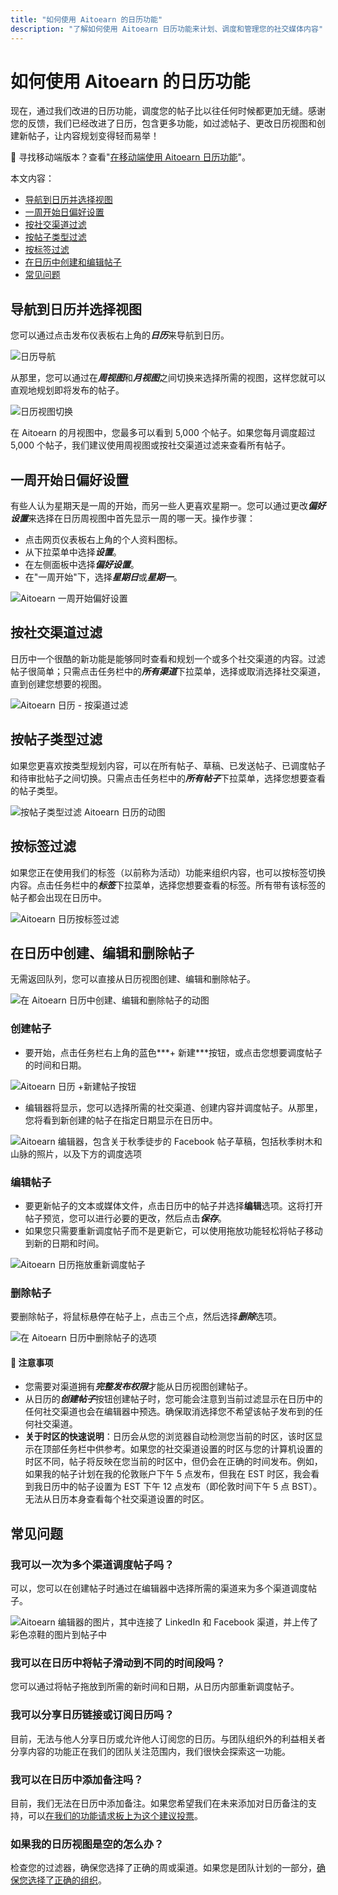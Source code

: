 ```yaml
---
title: "如何使用 Aitoearn 的日历功能"
description: "了解如何使用 Aitoearn 日历功能来计划、调度和管理您的社交媒体内容"
---
```


<UpdatedAt />


# 如何使用 Aitoearn 的日历功能

现在，通过我们改进的日历功能，调度您的帖子比以往任何时候都更加无缝。感谢您的反馈，我们已经改进了日历，包含更多功能，如过滤帖子、更改日历视图和创建新帖子，让内容规划变得轻而易举！

📝 寻找移动端版本？查看"[在移动端使用 Aitoearn 日历功能](https://aitoearn.helpscoutdocs.com/article/625-using-the-aitoearn-calendar-feature-on-mobile)"。

本文内容：
- [导航到日历并选择视图](#navigate-calendar)
- [一周开始日偏好设置](#first-day-preferences)
- [按社交渠道过滤](#filter-channels)
- [按帖子类型过滤](#filter-post-type)
- [按标签过滤](#filter-tag)
- [在日历中创建和编辑帖子](#create-edit-posts)
- [常见问题](#faq)

## 导航到日历并选择视图

您可以通过点击发布仪表板右上角的***日历***来导航到日历。

![日历导航](//d33v4339jhl8k0.cloudfront.net/docs/assets/64cb6cf86d4a3e191f237e66/images/672d05f1442d517d60d26486/file-alUrJIZaT6.png)

从那里，您可以通过在***周视图***和***月视图***之间切换来选择所需的视图，这样您就可以直观地规划即将发布的帖子。

![日历视图切换](//d33v4339jhl8k0.cloudfront.net/docs/assets/64cb6cf86d4a3e191f237e66/images/672d0657772e5b7dd60d7d47/file-hXIvkxASBL.png)

在 Aitoearn 的月视图中，您最多可以看到 5,000 个帖子。如果您每月调度超过 5,000 个帖子，我们建议使用周视图或按社交渠道过滤来查看所有帖子。

## 一周开始日偏好设置

有些人认为星期天是一周的开始，而另一些人更喜欢星期一。您可以通过更改***偏好设置***来选择在日历周视图中首先显示一周的哪一天。操作步骤：

- 点击网页仪表板右上角的个人资料图标。
- 从下拉菜单中选择***设置***。
- 在左侧面板中选择***偏好设置***。
- 在"一周开始"下，选择***星期日***或***星期一***。

![Aitoearn 一周开始偏好设置](//d33v4339jhl8k0.cloudfront.net/docs/assets/64cb6cf86d4a3e191f237e66/images/67ae50f81dbfa0582db281f6/file-I9UVmGojV6.png)

## 按社交渠道过滤

日历中一个很酷的新功能是能够同时查看和规划一个或多个社交渠道的内容。过滤帖子很简单；只需点击任务栏中的***所有渠道***下拉菜单，选择或取消选择社交渠道，直到创建您想要的视图。

![Aitoearn 日历 - 按渠道过滤](//d33v4339jhl8k0.cloudfront.net/docs/assets/64cb6cf86d4a3e191f237e66/images/672d06c0268fb643f63a534f/file-jiUhn0lbry.png)

## 按帖子类型过滤

如果您更喜欢按类型规划内容，可以在所有帖子、草稿、已发送帖子、已调度帖子和待审批帖子之间切换。只需点击任务栏中的***所有帖子***下拉菜单，选择您想要查看的帖子类型。

![按帖子类型过滤 Aitoearn 日历的动图](//d33v4339jhl8k0.cloudfront.net/docs/assets/64cb6cf86d4a3e191f237e66/images/66bd06f1493fd0116031f600/file-NMtZ8MlJSg.gif)

## 按标签过滤

如果您正在使用我们的标签（以前称为活动）功能来组织内容，也可以按标签切换内容。点击任务栏中的***标签***下拉菜单，选择您想要查看的标签。所有带有该标签的帖子都会出现在日历中。

![Aitoearn 日历按标签过滤](//d33v4339jhl8k0.cloudfront.net/docs/assets/64cb6cf86d4a3e191f237e66/images/66bd078065e01777a9333d85/file-FSkafMz0rr.jpg)

## 在日历中创建、编辑和删除帖子

无需返回队列，您可以直接从日历视图创建、编辑和删除帖子。

![在 Aitoearn 日历中创建、编辑和删除帖子的动图](//d33v4339jhl8k0.cloudfront.net/docs/assets/64cb6cf86d4a3e191f237e66/images/66bd084a48915f570c6a9aad/file-eEEz9CXaBo.gif)

### 创建帖子

- 要开始，点击任务栏右上角的蓝色***+ 新建***按钮，或点击您想要调度帖子的时间和日期。

![Aitoearn 日历 +新建帖子按钮](//d33v4339jhl8k0.cloudfront.net/docs/assets/64cb6cf86d4a3e191f237e66/images/66bd08b565e01777a9333d87/file-AAMyPOMax1.jpg)

- 编辑器将显示，您可以选择所需的社交渠道、创建内容并调度帖子。从那里，您将看到新创建的帖子在指定日期显示在日历中。

![Aitoearn 编辑器，包含关于秋季徒步的 Facebook 帖子草稿，包括秋季树木和山脉的照片，以及下方的调度选项](//d33v4339jhl8k0.cloudfront.net/docs/assets/64cb6cf86d4a3e191f237e66/images/68a5cc90dd84b11a6477a633/file-EypJHIK0Vg.png)

### 编辑帖子

- 要更新帖子的文本或媒体文件，点击日历中的帖子并选择**编辑**选项。这将打开帖子预览，您可以进行必要的更改，然后点击***保存***。
- 如果您只需要重新调度帖子而不是更新它，可以使用拖放功能轻松将帖子移动到新的日期和时间。

![Aitoearn 日历拖放重新调度帖子](//d33v4339jhl8k0.cloudfront.net/docs/assets/64cb6cf86d4a3e191f237e66/images/66bd0a6e8919a15d1b1d31d0/file-1eykYEfxfh.gif)

### 删除帖子

要删除帖子，将鼠标悬停在帖子上，点击三个点，然后选择***删除***选项。

![在 Aitoearn 日历中删除帖子的选项](//d33v4339jhl8k0.cloudfront.net/docs/assets/64cb6cf86d4a3e191f237e66/images/66c7531365e01777a9334362/file-1SnlYWziUP.png)

#### 📝 注意事项

- 您需要对渠道拥有***完整发布权限***才能从日历视图创建帖子。
- 从日历的***创建帖子***按钮创建帖子时，您可能会注意到当前过滤显示在日历中的任何社交渠道也会在编辑器中预选。确保取消选择您不希望该帖子发布到的任何社交渠道。
- **关于时区的快速说明**：日历会从您的浏览器自动检测您当前的时区，该时区显示在顶部任务栏中供参考。如果您的社交渠道设置的时区与您的计算机设置的时区不同，帖子将反映在您当前的时区中，但仍会在正确的时间发布。例如，如果我的帖子计划在我的伦敦账户下午 5 点发布，但我在 EST 时区，我会看到我日历中的帖子设置为 EST 下午 12 点发布（即伦敦时间下午 5 点 BST）。无法从日历本身查看每个社交渠道设置的时区。

## 常见问题

### 我可以一次为多个渠道调度帖子吗？

可以，您可以在创建帖子时通过在编辑器中选择所需的渠道来为多个渠道调度帖子。

![Aitoearn 编辑器的图片，其中连接了 LinkedIn 和 Facebook 渠道，并上传了彩色凉鞋的图片到帖子中](//d33v4339jhl8k0.cloudfront.net/docs/assets/64cb6cf86d4a3e191f237e66/images/6880dda6c11e7d1454719178/file-VjjlggPP68.jpg)

### 我可以在日历中将帖子滑动到不同的时间段吗？

您可以通过将帖子拖放到所需的新时间和日期，从日历内部重新调度帖子。

### 我可以分享日历链接或订阅日历吗？

目前，无法与他人分享日历或允许他人订阅您的日历。与团队组织外的利益相关者分享内容的功能正在我们的团队关注范围内，我们很快会探索这一功能。

### 我可以在日历中添加备注吗？

目前，我们无法在日历中添加备注。如果您希望我们在未来添加对日历备注的支持，可以[在我们的功能请求板上为这个建议投票](https://suggestions.aitoearn.com/p/add-notes-to-publishing-calendar)。

### 如果我的日历视图是空的怎么办？

检查您的过滤器，确保您选择了正确的周或渠道。如果您是团队计划的一部分，[确保您选择了正确的组织](https://support.aitoearn.com//support.aitoearn.com/article/873-switching-organizations-on-the-web)。
